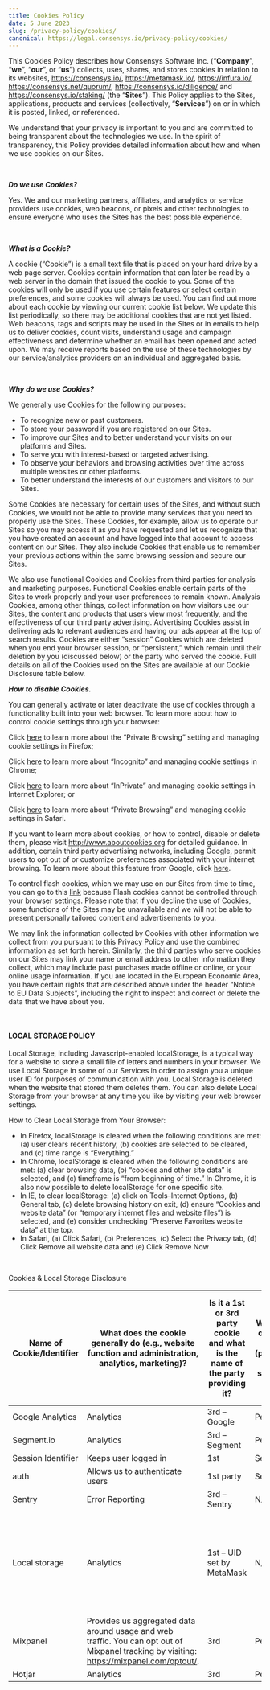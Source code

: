```yaml
---
title: Cookies Policy
date: 5 June 2023
slug: /privacy-policy/cookies/
canonical: https://legal.consensys.io/privacy-policy/cookies/
---
```


This Cookies Policy describes how Consensys Software Inc. (“**Company**”, “**we**”, “**our**”, or “**us**”) collects, uses, shares, and stores cookies in relation to its websites, https://consensys.io/, https://metamask.io/, https://infura.io/, https://consensys.net/quorum/,  https://consensys.io/diligence/ and https://consensys.io/staking/  (the “**Sites**”). This Policy applies to the Sites, applications, products and services (collectively, “**Services**”) on or in which it is posted, linked, or referenced.

We understand that your privacy is important to you and are committed to being transparent about the technologies we use. In the spirit of transparency, this Policy provides detailed information about how and when we use cookies on our Sites.

<br/>

**_Do we use Cookies?_**

Yes. We and our marketing partners, affiliates, and analytics or service providers use cookies, web beacons, or pixels and other technologies to ensure everyone who uses the Sites has the best possible experience.

<br/>

**_What is a Cookie?_**

A cookie (“Cookie”) is a small text file that is placed on your hard drive by a web page server. Cookies contain information that can later be read by a web server in the domain that issued the cookie to you. Some of the cookies will only be used if you use certain features or select certain preferences, and some cookies will always be used. You can find out more about each cookie by viewing our current cookie list below. We update this list periodically, so there may be additional cookies that are not yet listed. Web beacons, tags and scripts may be used in the Sites or in emails to help us to deliver cookies, count visits, understand usage and campaign effectiveness and determine whether an email has been opened and acted upon. We may receive reports based on the use of these technologies by our service/analytics providers on an individual and aggregated basis.

<br/>

**_Why do we use Cookies?_**

We generally use Cookies for the following purposes:

- To recognize new or past customers.
- To store your password if you are registered on our Sites.
- To improve our Sites and to better understand your visits on our platforms and Sites.
- To serve you with interest-based or targeted advertising.
- To observe your behaviors and browsing activities over time across multiple websites or other platforms.
- To better understand the interests of our customers and visitors to our Sites.

Some Cookies are necessary for certain uses of the Sites, and without such Cookies, we would not be able to provide many services that you need to properly use the Sites. These Cookies, for example, allow us to operate our Sites so you may access it as you have requested and let us recognize that you have created an account and have logged into that account to access content on our Sites. They also include Cookies that enable us to remember your previous actions within the same browsing session and secure our Sites.  

We also use functional Cookies and Cookies from third parties for analysis and marketing purposes.  Functional Cookies enable certain parts of the Sites to work properly and your user preferences to remain known.  Analysis Cookies, among other things, collect information on how visitors use our Sites, the content and products that users view most frequently, and the effectiveness of our third party advertising. Advertising Cookies assist in delivering ads to relevant audiences and having our ads appear at the top of search results. Cookies are either “session” Cookies which are deleted when you end your browser session, or “persistent,” which remain until their deletion by you (discussed below) or the party who served the cookie.  Full details on all of the Cookies used on the Sites are available at our Cookie Disclosure table below. 

**_How to disable Cookies._**

You can generally activate or later deactivate the use of cookies through a functionality built into your web browser. To learn more about how to control cookie settings through your browser:

Click [here](https://support.mozilla.org/en-US/kb/enable-and-disable-cookies-website-preferences) to learn more about the “Private Browsing” setting and managing cookie settings in Firefox;

Click [here](https://support.google.com/chrome/answer/95647?hl=en) to learn more about “Incognito” and managing cookie settings in Chrome;

Click [here](https://support.microsoft.com/en-us/help/17442/windows-internet-explorer-delete-manage-cookies) to learn more about “InPrivate” and managing cookie settings in Internet Explorer; or

Click [here](https://support.apple.com/) to learn more about “Private Browsing” and managing cookie settings in Safari.

If you want to learn more about cookies, or how to control, disable or delete them, please visit http://www.aboutcookies.org for detailed guidance. In addition, certain third party advertising networks, including Google, permit users to opt out of or customize preferences associated with your internet browsing. To learn more about this feature from Google, click [here](https://adssettings.google.com/u/0/authenticated?hl=en).

To control flash cookies, which we may use on our Sites from time to time, you can go to this [link](http://www.macromedia.com/support/documentation/en/flashplayer/help/settings_manager07.html) because Flash cookies cannot be controlled through your browser settings. Please note that if you decline the use of Cookies, some functions of the Sites may be unavailable and we will not be able to present personally tailored content and advertisements to you. 

We may link the information collected by Cookies with other information we collect from you pursuant to this Privacy Policy and use the combined information as set forth herein.  Similarly, the third parties who serve cookies on our Sites may link your name or email address to other information they collect, which may include past purchases made offline or online, or your online usage information. If you are located in the European Economic Area, you have certain rights that are described above under the header “Notice to EU Data Subjects”, including the right to inspect and correct or delete the data that we have about you.

<br/>

#### LOCAL STORAGE POLICY

Local Storage, including Javascript-enabled localStorage, is a typical way for a website to store a small file of letters and numbers in your browser. We use Local Storage in some of our Services in order to assign you a unique user ID for purposes of communication with you. Local Storage is deleted when the website that stored them deletes them. You can also delete Local Storage from your browser at any time you like by visiting your web browser settings.

How to Clear Local Storage from Your Browser:

- In Firefox, localStorage is cleared when the following conditions are met: (a) user clears recent history, (b) cookies are selected to be cleared, and (c) time range is “Everything.”
- In Chrome, localStorage is cleared when the following conditions are met: (a) clear browsing data, (b) “cookies and other site data” is selected, and (c) timeframe is “from beginning of time.” In Chrome, it is also now possible to delete localStorage for one specific site.
- In IE, to clear localStorage: (a) click on Tools–Internet Options, (b) General tab, (c) delete browsing history on exit, (d) ensure “Cookies and website data” (or “temporary internet files and website files”) is selected, and (e) consider unchecking “Preserve Favorites website data” at the top.
- In Safari, (a) Click Safari, (b) Preferences, (c) Select the Privacy tab, (d) Click Remove all website data and (e) Click Remove Now

<br/>

Cookies & Local Storage Disclosure

| Name of Cookie/Identifier | What does the cookie generally do (e.g., website function and administration, analytics, marketing)?                                      | Is it a 1st or 3rd party cookie and what is the name of the party providing it? | What type of cookie is it (persistent or session)? | What is the duration of the cookie on the website (if not cleared by the user)? |
|---------------------------|-------------------------------------------------------------------------------------------------------------------------------------------|---------------------------------------------------------------------------------|----------------------------------------------------|---------------------------------------------------------------------------------|
| Google Analytics          | Analytics                                                                                                                                 | 3rd – Google                                                                    | Persistent                                         | 2 years                                                                         |
| Segment.io                | Analytics                                                                                                                                 | 3rd – Segment                                                                   | Persistent                                         | 1 year                                                                          |
| Session Identifier        | Keeps user logged in                                                                                                                      | 1st                                                                             | Session                                            | 1 week                                                                          |
| auth                      | Allows us to authenticate users                                                                                                           | 1st party                                                                       | Session                                            | Until logout                                                                    |
| Sentry                    | Error Reporting                                                                                                                           | 3rd – Sentry                                                                    | N/A                                                | N/A                                                                             |
| Local storage             | Analytics                                                                                                                                 | 1st – UID set by MetaMask                                                       | N/A                                                | Depends on browser (See “How to Clear Local Storage from Your Browser”)         |
| Mixpanel                  | Provides us aggregated data around usage and web traffic. You can opt out of Mixpanel tracking by visiting: https://mixpanel.com/optout/. | 3rd                                                                             | Persistent                                         | 1 year                                                                          |
| Hotjar                    | Analytics                                                                                                                                 | 3rd                                                                             | Persistent                                         | 1 year                                                                          |
